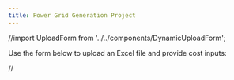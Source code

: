 ```yaml
---
title: Power Grid Generation Project
---
```


//import UploadForm from '../../components/DynamicUploadForm';

Use the form below to upload an Excel file and provide cost inputs:

//<UploadForm />
